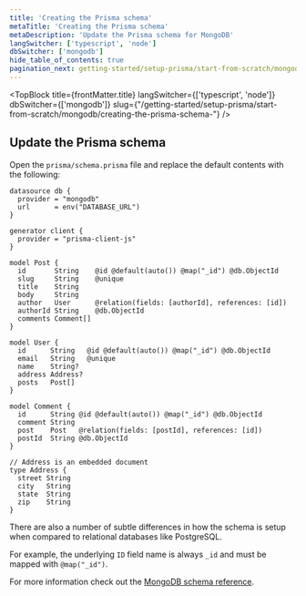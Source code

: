 ```yaml
---
title: 'Creating the Prisma schema'
metaTitle: 'Creating the Prisma schema'
metaDescription: 'Update the Prisma schema for MongoDB'
langSwitcher: ['typescript', 'node']
dbSwitcher: ['mongodb']
hide_table_of_contents: true
pagination_next: getting-started/setup-prisma/start-from-scratch/mongodb/install-prisma-client-typescript-mongodb
---
```


<TopBlock
  title={frontMatter.title}
  langSwitcher={['typescript', 'node']}
  dbSwitcher={['mongodb']}
  slug={"/getting-started/setup-prisma/start-from-scratch/mongodb/creating-the-prisma-schema-"}
 />

## Update the Prisma schema

Open the `prisma/schema.prisma` file and replace the default contents with the following:

```prisma file=prisma/schema.prisma
datasource db {
  provider = "mongodb"
  url      = env("DATABASE_URL")
}

generator client {
  provider = "prisma-client-js"
}

model Post {
  id       String    @id @default(auto()) @map("_id") @db.ObjectId
  slug     String    @unique
  title    String
  body     String
  author   User      @relation(fields: [authorId], references: [id])
  authorId String    @db.ObjectId
  comments Comment[]
}

model User {
  id      String   @id @default(auto()) @map("_id") @db.ObjectId
  email   String   @unique
  name    String?
  address Address?
  posts   Post[]
}

model Comment {
  id      String @id @default(auto()) @map("_id") @db.ObjectId
  comment String
  post    Post   @relation(fields: [postId], references: [id])
  postId  String @db.ObjectId
}

// Address is an embedded document
type Address {
  street String
  city   String
  state  String
  zip    String
}
```

There are also a number of subtle differences in how the schema is setup when compared to relational databases like PostgreSQL.

For example, the underlying `ID` field name is always `_id` and must be mapped with `@map("_id")`.

For more information check out the [MongoDB schema reference](/orm/reference/prisma-schema-reference#mongodb-2).

